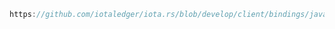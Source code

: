 ```java reference
https://github.com/iotaledger/iota.rs/blob/develop/client/bindings/java/examples/src/BuildAliasOutput.java
```
